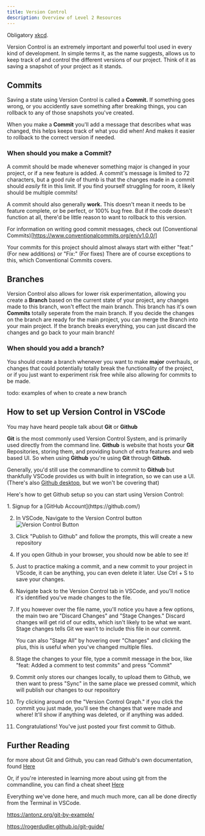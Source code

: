 ```yaml
---
title: Version Control
description: Overview of Level 2 Resources
---
```





Obligatory [xkcd](https://www.xkcd.com/1597/).

Version Control is an extremely important and powerful tool used in every kind of development. In simple terms it, as the name suggests, allows us to keep track of and control the different versions of our project. Think of it as saving a snapshot of your project as it stands. 

## Commits

Saving a state using Version Control is called a **Commit.** If something goes wrong, or you accidently save something after breaking things, you can rollback to any of those snapshots you've created.

When you make a **Commit** you'll add a message that describes what was changed, this helps keeps track of what you did when! And makes it easier to rollback to the correct version if needed. 


### When should you make a **Commit?**

A commit should be made whenever something major is changed in your project, or if a new feature is added. A commit's message is limited to 72 characters, but a good rule of thumb is that the changes made in a commit should *easily* fit in this limit. If you find yourself struggling for room, it likely should be multiple commits!

A commit should also generally **work.** This doesn't mean it needs to be feature complete, or be perfect, or 100% bug free. But if the code doesn't function at all, there'd be little reason to want to rollback to this version. 

For information on writing good commit messages, check out (Conventional Commits)[https://www.conventionalcommits.org/en/v1.0.0/]

Your commits for this project should almost always start with either "feat:" (For new additions) or "Fix:" (For fixes) There are of course exceptions to this, which Conventional Commits covers.


## Branches

Version Control also allows for lower risk experimentation, allowing you create a **Branch** based on the current state of your project, any changes made to this branch, won't effect the main branch. This branch has it's own **Commits** totally seperate from the main branch. If you decide the changes on the branch are ready for the main project, you can merge the Branch into your main project. If the branch breaks everything, you can just discard the changes and go back to your main branch!

### When should you add a branch? 

You should create a branch whenever you want to make **major** overhauls, or changes that could potentially totally break the functionality of the project, or if you just want to experiment risk free while also allowing for commits to be made.

todo: examples of when to create a new branch 


## How to set up Version Control in VSCode

You may have heard people talk about **Git** or **Github** 

**Git** is the most commonly used Version Control System, and is primarily used directly from the command line. **Github** is website that hosts your **Git** Repositories, storing them, and providing bunch of extra features and web based UI. So when using **Github** you're using **Git** through **Github.**  

Generally, you'd still use the commandline to commit to **Github** but thankfully VSCode provides us with built in integration, so we can use a UI. (There's also [Github desktop](https://github.com/apps/desktop), but we won't be covering that)

Here's how to get Github setup so you can start using Version Control:

<Steps>
1. Signup for a [GitHub Account](https://github.com/)

2. In VSCode, Navigate to the Version Control button
    ![Version Control Button](/src/assets//ncea2web/button.png)

3. Click "Publish to Github" and follow the prompts, this will create a new repository

4. If you open Github in your browser, you should now be able to see it!

5. Just to practice making a commit, and a new commit to your project in VScode, it can be anything, you can even delete it later. Use Ctrl + S to save your changes.

6. Navigate back to the Version Control tab in VSCode, and you'll notice it's identified you've made changes to the file.

7. If you however over the file name, you'll notice you have a few options, the main two are "Discard Changes" and "Stage Changes." Discard changes will get rid of our edits, which isn't likely to be what we want. Stage changes tells Git we wan't to include this file in our commit.

    You can also "Stage All" by hovering over "Changes" and clicking the plus, this is useful when you've changed multiple files.

8. Stage the changes to your file, type a commit message in the box, like "feat: Added a comment to test commits" and press "Commit"

9. Commit only stores our changes locally, to upload them to Github, we then want to press "Sync" in the same place we pressed commit, which will publish our changes to our repository

10. Try clicking around on the "Version Control Graph." if you click the commit you just made, you'll see the changes that were made and where! It'll show if anything was deleted, or if anything was added.

11. Congratulations! You've just posted your first commit to Github.

</Steps>

## Further Reading

for more about Git and Github, you can read Github's own documentation, found [Here](https://docs.github.com/en/get-started/using-git/about-git)

Or, if you're interested in learning more about using git from the commandline, you can find a cheat sheet [Here](https://education.github.com/git-cheat-sheet-education.pdf)

Everything we've done here, and much much more, can all be done directly from the Terminal in VSCode.


https://antonz.org/git-by-example/

https://rogerdudler.github.io/git-guide/